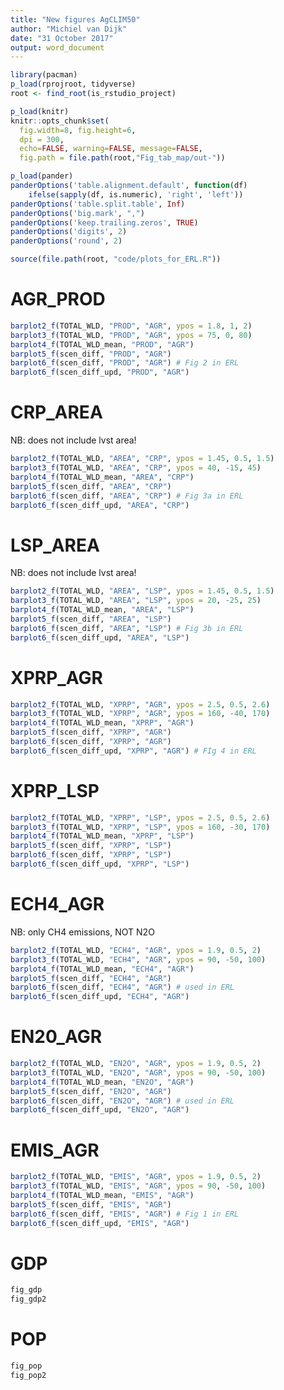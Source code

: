 ```yaml
---
title: "New figures AgCLIM50"
author: "Michiel van Dijk"
date: "31 October 2017"
output: word_document
---
```



```r
library(pacman)
p_load(rprojroot, tidyverse)
root <- find_root(is_rstudio_project)

p_load(knitr)
knitr::opts_chunk$set(
  fig.width=8, fig.height=6,
  dpi = 300,
  echo=FALSE, warning=FALSE, message=FALSE,
  fig.path = file.path(root,"Fig_tab_map/out-"))

p_load(pander)
panderOptions('table.alignment.default', function(df)
    ifelse(sapply(df, is.numeric), 'right', 'left'))
panderOptions('table.split.table', Inf)
panderOptions('big.mark', ",")
panderOptions('keep.trailing.zeros', TRUE)
panderOptions('digits', 2)
panderOptions('round', 2)

source(file.path(root, "code/plots_for_ERL.R"))
```


# AGR_PROD
```r
barplot2_f(TOTAL_WLD, "PROD", "AGR", ypos = 1.8, 1, 2)
barplot3_f(TOTAL_WLD, "PROD", "AGR", ypos = 75, 0, 80)
barplot4_f(TOTAL_WLD_mean, "PROD", "AGR")
barplot5_f(scen_diff, "PROD", "AGR")
barplot6_f(scen_diff, "PROD", "AGR") # Fig 2 in ERL
barplot6_f(scen_diff_upd, "PROD", "AGR")
```

# CRP_AREA
NB: does not include lvst area!
```r
barplot2_f(TOTAL_WLD, "AREA", "CRP", ypos = 1.45, 0.5, 1.5)
barplot3_f(TOTAL_WLD, "AREA", "CRP", ypos = 40, -15, 45)
barplot4_f(TOTAL_WLD_mean, "AREA", "CRP")
barplot5_f(scen_diff, "AREA", "CRP")
barplot6_f(scen_diff, "AREA", "CRP") # Fig 3a in ERL
barplot6_f(scen_diff_upd, "AREA", "CRP")

```


# LSP_AREA
NB: does not include lvst area!
```r
barplot2_f(TOTAL_WLD, "AREA", "LSP", ypos = 1.45, 0.5, 1.5)
barplot3_f(TOTAL_WLD, "AREA", "LSP", ypos = 20, -25, 25)
barplot4_f(TOTAL_WLD_mean, "AREA", "LSP")
barplot5_f(scen_diff, "AREA", "LSP")
barplot6_f(scen_diff, "AREA", "LSP") # Fig 3b in ERL
barplot6_f(scen_diff_upd, "AREA", "LSP")
```


# XPRP_AGR
```r
barplot2_f(TOTAL_WLD, "XPRP", "AGR", ypos = 2.5, 0.5, 2.6)
barplot3_f(TOTAL_WLD, "XPRP", "AGR", ypos = 160, -40, 170)
barplot4_f(TOTAL_WLD_mean, "XPRP", "AGR")
barplot5_f(scen_diff, "XPRP", "AGR")
barplot6_f(scen_diff, "XPRP", "AGR")
barplot6_f(scen_diff_upd, "XPRP", "AGR") # FIg 4 in ERL
```


# XPRP_LSP
```r
barplot2_f(TOTAL_WLD, "XPRP", "LSP", ypos = 2.5, 0.5, 2.6)
barplot3_f(TOTAL_WLD, "XPRP", "LSP", ypos = 160, -30, 170)
barplot4_f(TOTAL_WLD_mean, "XPRP", "LSP")
barplot5_f(scen_diff, "XPRP", "LSP")
barplot6_f(scen_diff, "XPRP", "LSP")
barplot6_f(scen_diff_upd, "XPRP", "LSP") 
```


# ECH4_AGR
NB: only CH4 emissions, NOT N2O
```r
barplot2_f(TOTAL_WLD, "ECH4", "AGR", ypos = 1.9, 0.5, 2)
barplot3_f(TOTAL_WLD, "ECH4", "AGR", ypos = 90, -50, 100)
barplot4_f(TOTAL_WLD_mean, "ECH4", "AGR")
barplot5_f(scen_diff, "ECH4", "AGR")
barplot6_f(scen_diff, "ECH4", "AGR") # used in ERL
barplot6_f(scen_diff_upd, "ECH4", "AGR")
```

# EN20_AGR
```r
barplot2_f(TOTAL_WLD, "EN2O", "AGR", ypos = 1.9, 0.5, 2)
barplot3_f(TOTAL_WLD, "EN2O", "AGR", ypos = 90, -50, 100)
barplot4_f(TOTAL_WLD_mean, "EN2O", "AGR")
barplot5_f(scen_diff, "EN2O", "AGR")
barplot6_f(scen_diff, "EN2O", "AGR") # used in ERL
barplot6_f(scen_diff_upd, "EN2O", "AGR")
```

# EMIS_AGR
```r
barplot2_f(TOTAL_WLD, "EMIS", "AGR", ypos = 1.9, 0.5, 2)
barplot3_f(TOTAL_WLD, "EMIS", "AGR", ypos = 90, -50, 100)
barplot4_f(TOTAL_WLD_mean, "EMIS", "AGR")
barplot5_f(scen_diff, "EMIS", "AGR") 
barplot6_f(scen_diff, "EMIS", "AGR") # Fig 1 in ERL
barplot6_f(scen_diff_upd, "EMIS", "AGR")
```

# GDP
```r
fig_gdp
fig_gdp2
```

# POP
```r
fig_pop
fig_pop2
```
